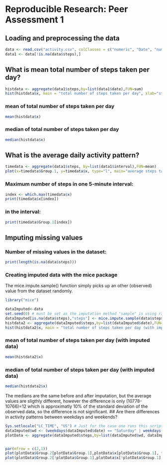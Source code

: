 # Reproducible Research: Peer Assessment 1


## Loading and preprocessing the data
```r
data <- read.csv("activity.csv", colClasses = c("numeric", "Date", "numeric"))
data1 <- data[!is.na(data$steps),]
```

## What is mean total number of steps taken per day?
```r
histdata <- aggregate(data1$steps,by=list(data1$date),FUN=sum)
hist(histdata$x, main = "total number of steps taken per day", xlab="steps", ylab="Frequency")
```
### mean of total number of steps taken per day
```r
mean(histdata$x)
```
### median of total number of steps taken per day
```r
median(histdata$x)
```

## What is the average daily activity pattern?
```r
timedata <- aggregate(data1$steps, by=list(data1$interval),FUN=mean)
plot(x=timedata$Group.1, y=timedata$x, type="l", main="average steps taken in a 5-minute period", xlab="timeperiod", ylab="steps")
```
### Maximum number of steps in one 5-minute interval:
```r
index <- which.max(timedata$x)
print(timedata$x[index])
```
### in the interval:
```r
print(timedata$Group.1[index])
```

## Imputing missing values
### Number of missing values in the dataset:
```r
print(length(is.na(data$steps)))
```
### Creating imputed data with the mice package
The mice.impute.sample() function simply picks up an other (observed) value from the
dataset randomly.
```r
library("mice")
```

```r
dataImputed<-data
set.seed(0) # must be set as the imputation method "sample" is using random numbers
dataImputed[is.na(data$steps),"steps"] <- mice.impute.sample(data$steps, !is.na(data$steps))
histdata2 <- aggregate(dataImputed$steps,by=list(dataImputed$date),FUN=sum)
hist(histdata2$x, main = "total number of steps taken per day (with imputed data)", xlab="steps", ylab="Frequency")
```
### mean of total number of steps taken per day (with imputed data)
```r
mean(histdata2$x)
```
### median of total number of steps taken per day (with imputed data)
```r
median(histdata2$x)
```
The medians are the same before and after imputation, but the average values are sligthly different, however the difference is only (10778-10766)=12 which is approximatly 10% of the standard deviation of the observed data, so the difference is not significant. 
## Are there differences in activity patterns between weekdays and weekends?
```r
Sys.setlocale("LC_TIME", "US") # Just for the case one runs this script on computer with different settings
dataImputed$wd <- (weekdays(dataImputed$date) == "Saturday" | weekdays(dataImputed$date) == "Sunday")
plotData <- aggregate(dataImputed$steps,by=list(dataImputed$wd, dataImputed$interval),FUN=mean)


par(mfrow = c(2,1))
plot(plotData$Group.2[plotData$Group.1],plotData$x[plotData$Group.1], type="l", main="step taken on weekends", xlab="timeperiod", ylab="")
plot(plotData$Group.2[!plotData$Group.1],plotData$x[!plotData$Group.1], type = "l", main="step taken on weekdays", xlab="timeperiod", ylab="")
```
